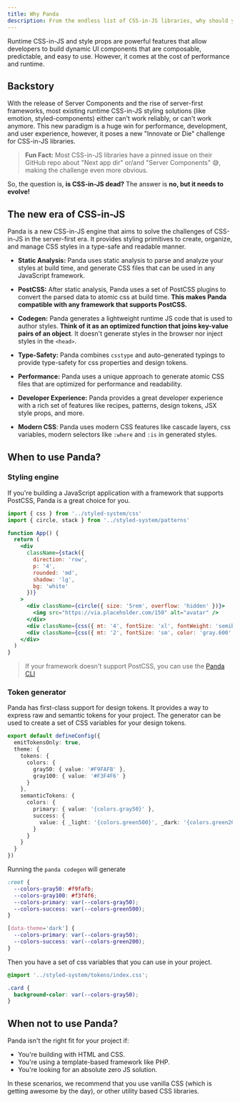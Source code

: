 ```yaml
---
title: Why Panda
description: From the endless list of CSS-in-JS libraries, why should you choose Panda?
---
```


Runtime CSS-in-JS and style props are powerful features that allow developers to build dynamic UI components that are
composable, predictable, and easy to use. However, it comes at the cost of performance and runtime.

## Backstory

With the release of Server Components and the rise of server-first frameworks, most existing runtime CSS-in-JS styling
solutions (like emotion, styled-components) either can't work reliably, or can't work anymore. This new paradigm is a
huge win for performance, development, and user experience, however, it poses a new "Innovate or Die" challenge for
CSS-in-JS libraries.

> **Fun Fact:** Most CSS-in-JS libraries have a pinned issue on their GitHub repo about "Next app dir" or/and "Server
> Components" 😅, making the challenge even more obvious.

So, the question is, **is CSS-in-JS dead?** The answer is **no, but it needs to evolve!**

## The new era of CSS-in-JS

Panda is a new CSS-in-JS engine that aims to solve the challenges of CSS-in-JS in the server-first era. It provides
styling primitives to create, organize, and manage CSS styles in a type-safe and readable manner.

- **Static Analysis:** Panda uses static analysis to parse and analyze your styles at build time, and generate CSS files
  that can be used in any JavaScript framework.

- **PostCSS:** After static analysis, Panda uses a set of PostCSS plugins to convert the parsed data to atomic css at
  build time. **This makes Panda compatible with any framework that supports PostCSS.**

- **Codegen:** Panda generates a lightweight runtime JS code that is used to author styles. **Think of it as an
  optimized function that joins key-value pairs of an object**. It doesn't generate styles in the browser nor inject
  styles in the `<head>`.

- **Type-Safety:** Panda combines `csstype` and auto-generated typings to provide type-safety for css properties and
  design tokens.

- **Performance:** Panda uses a unique approach to generate atomic CSS files that are optimized for performance and
  readability.

- **Developer Experience:** Panda provides a great developer experience with a rich set of features like recipes,
  patterns, design tokens, JSX style props, and more.

- **Modern CSS**: Panda uses modern CSS features like cascade layers, css variables, modern selectors like `:where` and
  `:is` in generated styles.

## When to use Panda?

### Styling engine

If you're building a JavaScript application with a framework that supports PostCSS, Panda is a great choice for you.

```jsx
import { css } from '../styled-system/css'
import { circle, stack } from '../styled-system/patterns'

function App() {
  return (
    <div
      className={stack({
        direction: 'row',
        p: '4',
        rounded: 'md',
        shadow: 'lg',
        bg: 'white'
      })}
    >
      <div className={circle({ size: '5rem', overflow: 'hidden' })}>
        <img src="https://via.placeholder.com/150" alt="avatar" />
      </div>
      <div className={css({ mt: '4', fontSize: 'xl', fontWeight: 'semibold' })}>John Doe</div>
      <div className={css({ mt: '2', fontSize: 'sm', color: 'gray.600' })}>john@doe.com</div>
    </div>
  )
}
```

> If your framework doesn't support PostCSS, you can use the [Panda CLI](/docs/installation/cli)

### Token generator

Panda has first-class support for design tokens. It provides a way to express raw and semantic tokens for your project.
The generator can be used to create a set of CSS variables for your design tokens.

```ts filename="panda.config.ts"
export default defineConfig({
  emitTokensOnly: true,
  theme: {
    tokens: {
      colors: {
        gray50: { value: '#F9FAFB' },
        gray100: { value: '#F3F4F6' }
      }
    },
    semanticTokens: {
      colors: {
        primary: { value: '{colors.gray50}' },
        success: {
          value: { _light: '{colors.green500}', _dark: '{colors.green200}' }
        }
      }
    }
  }
})
```

Running the `panda codegen` will generate

```css filename="styled-system/tokens/index.css"
:root {
  --colors-gray50: #f9fafb;
  --colors-gray100: #f3f4f6;
  --colors-primary: var(--colors-gray50);
  --colors-success: var(--colors-green500);
}

[data-theme='dark'] {
  --colors-primary: var(--colors-gray50);
  --colors-success: var(--colors-green200);
}
```

Then you have a set of css variables that you can use in your project.

```css
@import '../styled-system/tokens/index.css';

.card {
  background-color: var(--colors-gray50);
}
```

## When not to use Panda?

Panda isn't the right fit for your project if:

- You're building with HTML and CSS.
- You're using a template-based framework like PHP.
- You're looking for an absolute zero JS solution.

In these scenarios, we recommend that you use vanilla CSS (which is getting awesome by the day), or other utility based
CSS libraries.
